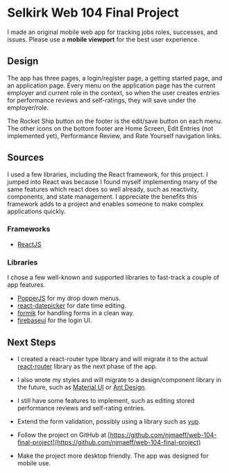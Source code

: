# Selkirk Web 104 Final Project
I made an original mobile web app for tracking jobs roles, successes, and issues. Please use a **mobile viewport** for the best user experience.

## Design
The app has three pages, a login/register page, a getting started page, and an application page. Every menu on the application page has the current employer and current role in the context, so when the user creates entries for performance reviews and self-ratings, they will save under the employer/role.

The Rocket Ship button on the footer is the edit/save button on each menu. The other icons on the bottom footer are Home Screen, Edit Entries (not implemented yet), Performance Review, and Rate Yourself navigation links.

## Sources
I used a few libraries, including the React framework, for this project. I jumped into React was because I found myself implementing many of the same features which react does so well already, such as reactivity, components, and state management. I appreciate the benefits this framework adds to a project and enables someone to make complex applications quickly.

### Frameworks

- [ReactJS](https://reactjs.org/)

### Libraries
I chose a few well-known and supported libraries to fast-track a couple of app features.

- [PopperJS](https://popper.js.org/react-popper/v2/) for my drop down menus.
- [react-datepicker](https://github.com/Hacker0x01/react-datepicker) for date time editing.
- [formik](https://formik.org/docs/tutorial) for handling forms in a clean way.
- [firebaseui](https://firebase.google.com/docs/auth/web/firebaseui) for the login UI.

## Next Steps
- I created a react-router type library and will migrate it to the actual [react-router](https://reactrouter.com/) library as the next phase of the app.
- I also wrote my styles and will migrate to a design/component library in the future, such as [Material UI](https://material-ui.com/) or [Ant Design](https://ant.design/docs/react/getting-started).
- I still have some features to implement, such as editing stored performance reviews and self-rating entries. 
- Extend the form validation, possibly using a library such as [yup](https://github.com/jquense/yup).

- Follow the project on GitHub at [https://github.com/njmaeff/web-104-final-project](https://github.com/njmaeff/web-104-final-project)
- Make the project more desktop friendly. The app was designed for mobile use.